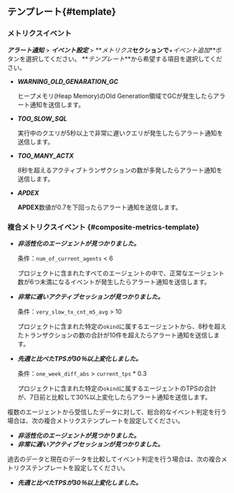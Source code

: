 ## テンプレート{#template}

### メトリクスイベント

**_アラート通知_** > **_イベント設定_** > **_メトリクス_**セクションで**_+イベント追加_**ボタンを選択してください。 **_テンプレート_**から希望する項目を選択してください。

-   **_WARNING_OLD_GENARATION_GC_**

    ヒープメモリ(Heap Memory)のOld Generation領域でGCが発生したらアラート通知を送信します。

-   **_TOO_SLOW_SQL_**

    実行中のクエリが5秒以上で非常に遅いクエリが発生したらアラート通知を送信します。

-   **_TOO_MANY_ACTX_**

    8秒を超えるアクティブトランザクションの数が多発したらアラート通知を送信します。

-   **_APDEX_**

    **APDEX**数値が0.7を下回ったらアラート通知を送信します。

### 複合メトリクスイベント {#composite-metrics-template}

-   **_非活性化のエージェントが見つかりました。_**

    条件：`num_of_current_agents` < 6

    プロジェクトに含まれたすべてのエージェントの中で、正常なエージェント数が6つ未満になるイベントが発生したらアラート通知を送信します。

-   **_非常に遅いアクティブセッションが見つかりました。_**

    条件：`very_slow_tx_cnt_m5_avg` > 10

    プロジェクトに含まれた特定の`okind`に属するエージェントから、8秒を超えたトランザクションの数の合計が10件を超えたらアラート通知を送信します。

-   **_先週と比べたTPSが30％以上変化しました。_**

    条件：`one_week_diff_abs` > `current_tps` \* 0.3

    プロジェクトに含まれた特定の`okind`に属するエージェントのTPSの合計が、7日前と比較して30%以上変化したらアラート通知を送信します。

複数のエージェントから受信したデータに対して、総合的なイベント判定を行う場合は、次の複合メトリクステンプレートを設定してください。

-   **_非活性化のエージェントが見つかりました。_**
-   **_非常に遅いアクティブセッションが見つかりました。_**

過去のデータと現在のデータを比較してイベント判定を行う場合は、次の複合メトリクステンプレートを設定してください。

-   **_先週と比べたTPSが30％以上変化しました。_**
